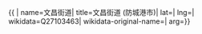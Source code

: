 {{ {{{1|PRC admin/showdata}}}|
name=文昌街道|
title=文昌街道 (防城港市)|
lat=|
lng=|
wikidata=Q27103463|
wikidata-original-name=|
arg={{{arg|}}}}}